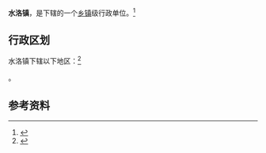 {{中国乡级行政区|62/08/25/100/000}}

'''水洛镇'''，是{{PRC admin/fullname|62/08/25/100/000|3}}下辖的一个[[乡镇|乡镇]]级行政单位。<ref>{{PRC admin/ref sgc|{{PRC admin/parent|62/08/25/100/000}}}}</ref>

== 行政区划 ==

水洛镇下辖以下地区：<ref>{{PRC admin/ref sgc|62/08/25/100/000}}</ref>

{{PRC admin/children|62/08/25/100/000}}。

== 参考资料 ==

{{reflist}}

{{行政区划小作品}}
{{PRC admin/navcat|62/08/25/100/000}}